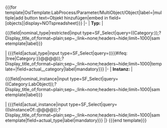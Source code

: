 <includeonly><nowiki>{{{for template|OslTemplate:LabProcess/Parameter/MultiObject/Object|label=|multiple|add button text=Objekt hinzufügen|embed in field=</nowiki>{{{template}}}<nowiki>[objects]|display=NOTspreadsheet}}} </nowiki>
{{OslTemplate:LabProcess/Step/Form/Param/Multi/Header}}
<!-- NOMINAL TYPE-->
|-
| '''Typ:'''
<!-- | '''Soll''' | -->
| <div class='sfselect-restricted'><nowiki>{{{field|</nowiki>nominal_type<nowiki>|restricted|input type=SF_Select|query=</nowiki>((Category:{{{category|Object}}}))<nowiki>;?Display_title_of;format~plain;sep~,;link~none;headers~hide;limit~1000|sametemplate|label}}}</nowiki></div>
<!-- ACTUAL TYPE-->
<!-- | '''Ist''' | -->
| <nowiki>{{{field|</nowiki>actual_type<nowiki>|input type=SF_Select|query=((</nowiki>{{#ifeq: {{{category_input_type|tree}}}|tree|Category:}}<nowiki>@@@@));?Display_title_of;format~plain;sep~,;link~none;headers~hide;limit~1000|template=</nowiki>{{{template}}}<nowiki>|field=</nowiki>actual_{{{template_parameter}}}_category<nowiki>|label|mandatory}}}</nowiki>
|-
| '''Instanz:'''
<!-- NOMINAL INSTANCE -->
<!-- | '''Soll''' | -->
| <div class='sfselect-restricted'><nowiki>{{{field|</nowiki>nominal_instance<nowiki>|input type=SF_Select|query=((Category:LabObject));?Display_title_of;format~plain;sep~,;link~none;headers~hide;limit~1000|sametemplate|label}}}</nowiki></div>
<!-- INSTANCE -->
<!-- | '''Ist''' | -->
| <nowiki>{{{field|</nowiki>actual_instance<nowiki>|input type=SF_Select|query=((IsInstanceOf::@@@@));?Display_title_of;format~plain;sep~,;link~none;headers~hide;limit~1000|sametemplate|field=</nowiki>actual_type<nowiki>|label|mandatory}}}</nowiki>
|}
<nowiki>{{{end template}}}</nowiki></includeonly><!-- 

| <nowiki>{{{field|nominal_type|values from category=Physikalische Größe|class=physical_quantity|input type=combobox}}} 
| {{{field|nominal value}}} 
| <div class='tiny-input'>{{{field|nominal unit|class=nominal_unit|input type=SF_Select|query=((Attribut:@@@@));?Einheiten;format~plain;sep~,;link~none;mainlabel~-;headers~hide;limit~
200|sametemplate|field=property}}}</div>
| {{{field|actual value}}} 
| <div class='tiny-input'>{{{field|actual unit|input type=SF_Select|query=((Attribut:@@@@));?Einheiten;format~plain;sep~,;link~none;mainlabel~-;headers~hide;limit~200|sametemplate|field=property}}}</div>
|}
{{{end template}}} -->